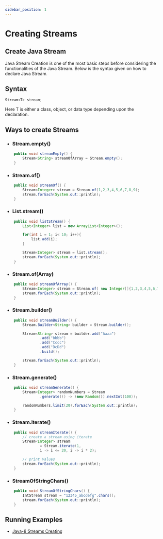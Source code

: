```yaml
---
sidebar_position: 1
---
```


# Creating Streams

## Create Java Stream
Java Stream Creation is one of the most basic steps before considering the functionalities of the Java Stream. Below is the syntax given on how to declare Java Stream.

## Syntax

``` java
Stream<T> stream;
```
Here T is either a class, object, or data type depending upon the declaration.

## Ways to create Streams

- ### Stream.empty()
``` java
    public void streamEmpty() {
        Stream<String> streamOfArray = Stream.empty();
    }
```

- ### Stream.of()
``` java
    public void streamOf() {
        Stream<Integer> stream = Stream.of(1,2,3,4,5,6,7,8,9);
        stream.forEach(System.out::println);
    }
```

- ### List.stream()
``` java list.stream()
    public void listStream() {
        List<Integer> list = new ArrayList<Integer>();

        for(int i = 1; i< 10; i++){
            list.add(i);
        }

        Stream<Integer> stream = list.stream();
        stream.forEach(System.out::println);
    }
```

- ### Stream.of(Array)
``` java
    public void streamOfArray() {
        Stream<Integer> stream = Stream.of( new Integer[]{1,2,3,4,5,6,7,8,9} );
        stream.forEach(System.out::println);
    }
```

- ### Stream.builder()
``` java
    public void streamBuilder() {
        Stream.Builder<String> builder = Stream.builder();

        Stream<String> stream = builder.add("Aaaa")
                .add("bbbb")
                .add("Cccc")
                .add("DcDd")
                .build();

        stream.forEach(System.out::println);
    }
```

- ### Stream.generate()
``` java
    public void streamGenerate() {
        Stream<Integer> randomNumbers = Stream
                .generate(() -> (new Random()).nextInt(100));

        randomNumbers.limit(20).forEach(System.out::println);
    }
```

- ### Stream.iterate()
``` java
    public void streamIterate() {
        // create a stream using iterate
        Stream<Integer> stream
                = Stream.iterate(1,
                i -> i <= 20, i -> i * 2);

        // print Values
        stream.forEach(System.out::println);
    }
```

- ### StreamOfStringChars()
``` java
    public void StreamOfStringChars() {
        IntStream stream = "12345_abcdefg".chars();
        stream.forEach(System.out::println);
    }
```
## Running Examples

- [Java-8 Streams Creating](https://github.com/ZbCiok/zjc-examples/tree/main/streams/java-8-streams/java-8-stream-create-examples)
